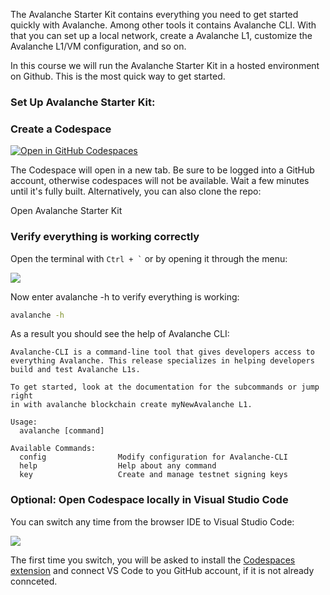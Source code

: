 
The Avalanche Starter Kit contains everything you need to get started quickly with Avalanche. Among other tools it contains Avalanche CLI. With that you can set up a local network, create a Avalanche L1, customize the Avalanche L1/VM configuration, and so on. 

In this course we will run the Avalanche Starter Kit in a hosted environment on Github. This is the most quick way to get started.

<Steps>
<Step>

### Set Up Avalanche Starter Kit:

### Create a Codespace
[![Open in GitHub Codespaces](https://github.com/codespaces/badge.svg)](https://github.com/codespaces/new?hide_repo_select=true&ref=main&repo=769886086&machine=standardLinux32gb)

The Codespace will open in a new tab. Be sure to be logged into a GitHub account, otherwise codespaces will not be available. Wait a few minutes until it's fully built. Alternatively, you can also clone the repo:

<Link
    href="https://github.com/ava-labs/avalanche-starter-kit"
    className={cn(
    buttonVariants({ variant: 'default', className: 'mt-4' }),
    )}
    target='_blank'
>Open Avalanche Starter Kit</Link>

</Step>
<Step>

### Verify everything is working correctly

Open the terminal with `` Ctrl + ` `` or by opening it through the menu:

![](/common-images/avalanche-starter-kit/new-terminal.png)

Now enter avalanche -h to verify everything is working:

```bash
avalanche -h
```

As a result you should see the help of Avalanche CLI:

```
Avalanche-CLI is a command-line tool that gives developers access to
everything Avalanche. This release specializes in helping developers
build and test Avalanche L1s.

To get started, look at the documentation for the subcommands or jump right
in with avalanche blockchain create myNewAvalanche L1.

Usage:
  avalanche [command]

Available Commands:
  config                Modify configuration for Avalanche-CLI
  help                  Help about any command
  key                   Create and manage testnet signing keys
```

</Step>
<Step>

### Optional: Open Codespace locally in Visual Studio Code

You can switch any time from the browser IDE to Visual Studio Code:

![](/course-images/codespaces/open-locally.png)

The first time you switch, you will be asked to install the [Codespaces extension](https://marketplace.visualstudio.com/items?itemName=GitHub.codespaces) and connect VS Code to you GitHub account, if it is not already connceted.

</Step>
</Steps>
